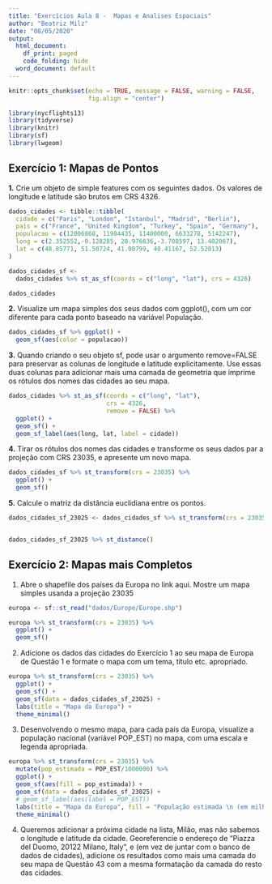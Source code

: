 ```yaml
---
title: "Exercícios Aula 8 -  Mapas e Analises Espaciais"
author: "Beatriz Milz"
date: "08/05/2020"
output:
  html_document:
    df_print: paged
    code_folding: hide
  word_document: default
---
```


```r
knitr::opts_chunk$set(echo = TRUE, message = FALSE, warning = FALSE,
                      fig.align = "center")
```


```r
library(nycflights13)
library(tidyverse)
library(knitr)
library(sf)
library(lwgeom)
```


## Exercício 1: Mapas de Pontos

__1.__ Crie um objeto de simple features com os seguintes dados. Os valores de longitude e latitude são brutos em CRS 4326.

```r
dados_cidades <- tibble::tibble(
  cidade = c("Paris", "London", "Istanbul", "Madrid", "Berlin"),
  pais = c("France", "United Kingdom", "Turkey", "Spain", "Germany"),
  populacao = c(12006868, 11984435, 11400000, 6633278, 5142247),
  long = c(2.352552,-0.128285, 28.976636,-3.708597, 13.402067),
  lat = c(48.85771, 51.50724, 41.00799, 40.41167, 52.52013)
)

dados_cidades_sf <-
  dados_cidades %>% st_as_sf(coords = c("long", "lat"), crs = 4326)

dados_cidades
```



__2.__ Visualize um mapa simples dos seus dados com ggplot(), com um cor diferente para cada ponto baseado na variável População.

```r
dados_cidades_sf %>% ggplot() +
  geom_sf(aes(color = populacao))
```


__3.__ Quando criando o seu objeto sf, pode usar o argumento remove=FALSE para preservar as colunas de longitude e latitude explicitamente. Use essas duas colunas para adicionar mais uma camada de geometria que imprime os rótulos dos nomes das cidades ao seu mapa.


```r
dados_cidades %>% st_as_sf(coords = c("long", "lat"),
                           crs = 4326,
                           remove = FALSE) %>%
  ggplot() +
  geom_sf() +
  geom_sf_label(aes(long, lat, label = cidade))


```


__4.__ Tirar os rótulos dos nomes das cidades e transforme os seus dados par a projeção com CRS 23035, e apresente um novo mapa.


```r
dados_cidades_sf %>% st_transform(crs = 23035) %>% 
  ggplot() + 
  geom_sf()
```


__5.__ Calcule o matriz da distância euclidiana entre os pontos.

```r
dados_cidades_sf_23025 <- dados_cidades_sf %>% st_transform(crs = 23035)


dados_cidades_sf_23025 %>% st_distance()
```

## Exercício 2: Mapas mais Completos

1. Abre o shapefile dos países da Europa no link aqui. Mostre um mapa simples usanda a projeção 23035

```r
europa <- sf::st_read("dados/Europe/Europe.shp")

europa %>% st_transform(crs = 23035) %>% 
  ggplot() +
  geom_sf()
```


2. Adicione os dados das cidades do Exercício 1 ao seu mapa de Europa de Questão 1 e formate o mapa com um tema, título etc. apropriado.

```r
europa %>% st_transform(crs = 23035) %>% 
  ggplot() +
  geom_sf() +
  geom_sf(data = dados_cidades_sf_23025) +
  labs(title = "Mapa da Europa") +
  theme_minimal()
```


3. Desenvolvendo o mesmo mapa, para cada país da Europa, visualize a população nacional (variável POP_EST) no mapa, com uma escala e legenda apropriada.

```r
europa %>% st_transform(crs = 23035) %>% 
  mutate(pop_estimada = POP_EST/1000000) %>% 
  ggplot() +
  geom_sf(aes(fill = pop_estimada)) +
  geom_sf(data = dados_cidades_sf_23025) +
  # geom_sf_label(aes(label = POP_EST))
  labs(title = "Mapa da Europa", fill = "População estimada \n (em milhões)") +
  theme_minimal()
```

4. Queremos adicionar a próxima cidade na lista, Milão, mas não sabemos o longitude e latitude da cidade. Georeferencie o endereço de “Piazza del Duomo, 20122 Milano, Italy”, e (em vez de juntar com o banco de dados de cidades), adicione os resultados como mais uma camada do seu mapa de Questão 43 com a mesma formatação da camada do resto das cidades.

